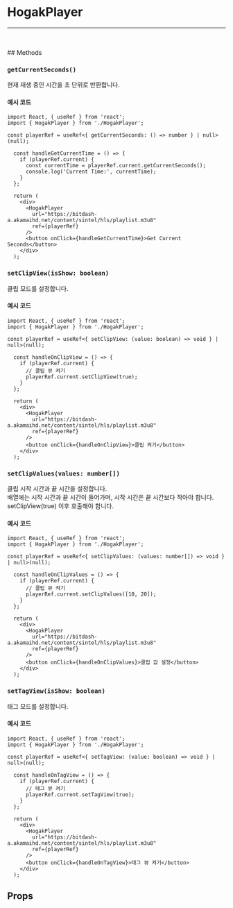 
<Meta of={Stories} />

# HogakPlayer
---
<Story of={Stories.Basic} />

<br />
<br />
## Methods

### `getCurrentSeconds()`

현재 재생 중인 시간을 초 단위로 반환합니다.

#### 예시 코드
```tsx
import React, { useRef } from 'react';
import { HogakPlayer } from './HogakPlayer';

const playerRef = useRef<{ getCurrentSeconds: () => number } | null>(null);

  const handleGetCurrentTime = () => {
    if (playerRef.current) {
      const currentTime = playerRef.current.getCurrentSeconds();
      console.log('Current Time:', currentTime);
    }
  };

  return (
    <div>
      <HogakPlayer
        url="https://bitdash-a.akamaihd.net/content/sintel/hls/playlist.m3u8"
        ref={playerRef}
      />
      <button onClick={handleGetCurrentTime}>Get Current Seconds</button>
    </div>
  );
```

### `setClipView(isShow: boolean)`

클립 모드를 설정합니다.

#### 예시 코드
```tsx
import React, { useRef } from 'react';
import { HogakPlayer } from './HogakPlayer';

const playerRef = useRef<{ setClipView: (value: boolean) => void } | null>(null);

  const handleOnClipView = () => {
    if (playerRef.current) {
      // 클립 뷰 켜기
      playerRef.current.setClipView(true);
    }
  };

  return (
    <div>
      <HogakPlayer
        url="https://bitdash-a.akamaihd.net/content/sintel/hls/playlist.m3u8"
        ref={playerRef}
      />
      <button onClick={handleOnClipView}>클립 켜기</button>
    </div>
  );
```

### `setClipValues(values: number[])`

클립 시작 시간과 끝 시간을 설정합니다. <br />
배열에는 시작 시간과 끝 시간이 들어가며, 시작 시간은 끝 시간보다 작아야 합니다. <br />
setClipView(true) 이후 호출해야 합니다.

#### 예시 코드
```tsx
import React, { useRef } from 'react';
import { HogakPlayer } from './HogakPlayer';

const playerRef = useRef<{ setClipValues: (values: number[]) => void } | null>(null);

  const handleOnClipValues = () => {
    if (playerRef.current) {
      // 클립 뷰 켜기
      playerRef.current.setClipValues([10, 20]);
    }
  };

  return (
    <div>
      <HogakPlayer
        url="https://bitdash-a.akamaihd.net/content/sintel/hls/playlist.m3u8"
        ref={playerRef}
      />
      <button onClick={handleOnClipValues}>클립 값 설정</button>
    </div>
  );
```

### `setTagView(isShow: boolean)`

태그 모드를 설정합니다.

#### 예시 코드
```tsx
import React, { useRef } from 'react';
import { HogakPlayer } from './HogakPlayer';

const playerRef = useRef<{ setTagView: (value: boolean) => void } | null>(null);

  const handleOnTagView = () => {
    if (playerRef.current) {
      // 태그 뷰 켜기
      playerRef.current.setTagView(true);
    }
  };

  return (
    <div>
      <HogakPlayer
        url="https://bitdash-a.akamaihd.net/content/sintel/hls/playlist.m3u8"
        ref={playerRef}
      />
      <button onClick={handleOnTagView}>태그 뷰 켜기</button>
    </div>
  );
```

## Props 
<Controls />